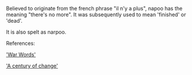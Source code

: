 <!-- Please do not remove or change this AfD message until the issue is settled -->
<!-- The nomination page for this article already existed when this tag was added.  If this was because the article had been nominated for deletion before, and you wish to renominate it, please replace "page=Napoo" with "page=Napoo (2nd nomination)" below before proceeding with the nomination.
-->{{AfDM|page=Napoo|date=2007 November 26|substed=yes}}
<!-- For administrator use only: {{oldafdfull|page=Napoo|date=26 November 2007|result='''keep'''}} -->
<!-- End of AfD message, feel free to edit beyond this point -->

{{Copy to Wiktionary}}
Believed to originate from the french phrase "il n'y a plus", napoo has the meaning "there's no more".  It was subsequently used to mean 'finished' or 'dead'.

It is also spelt as narpoo.

References:

[http://www.anu.edu.au/andc/pubs/ozwords/May_2003/war_words.html 'War Words']

[http://www.askoxford.com/worldofwords/wordfrom/centuryofnewwords/ 'A century of change']